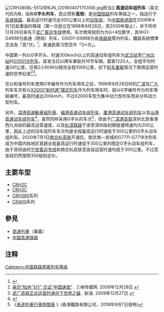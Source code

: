 [[File:CRH380BL-5512@BJN_(20160407175358).jpg|thumb]]担当]]
'''高速动车组列车'''（英文代码为'''G'''，俗称'''G字头列车'''，民众惯称'''高铁'''）是[[中国铁路|中国铁路]]列车等级之一，指运行于[[高速铁路|高速铁路]]、最高运行时速可达300公里以上的[[动车组|动车组]]，为[[中国铁道部|中国铁道部]]在2009年4月1日起重設的等级（第一次設立在1998年8月28日，至2000年廢止），并于同年12月26日率先于[[武广客运专线|武广客运专线]]使用。车次使用规则为为G+4位数字，其中G1-G4998为直通（跨局）列车，G5001-G9998为各[[铁路局|铁路局]]管内列车。鐵路系統標準念法為「高*次」<ref>{{cite web|title=2010年10.26管内旅客列车上海局管内变化|url=http://www.12306.cn/mormhweb/zxdt/tlxw_detail_1515.html|publisher=12306|quote=“G”读“高”。|date=2010-10-27|accessdate=2017-08-01|archive-date=2017-08-01|archive-url=https://web.archive.org/web/20170801194353/http://www.12306.cn/mormhweb/zxdt/tlxw_detail_1515.html|dead-url=no}}</ref>，普通民眾习惯念作「G*次」。

中国第一列以G字开头、时速300km/h以上的高速动车组列车为[[武汉站|武汉站]]至[[广州北站|广州北站]]的[[G1001次列车|G1001次列车]]，首发当日以两车重联共16节车厢，载客1220人，全程平均时速341公里，仅用2小时46分跑完全程1069公里，创下[[机车重联|机车重联]]情况下商用运营时速的世界纪录<ref>[http://news.cn3x.com.cn/html/200912/28/20091228074315.htm 亲历“陆地飞行” 见证“中国速度”] {{Wayback|url=http://news.cn3x.com.cn/html/200912/28/20091228074315.htm |date=20150624170654 }}. 三峡传媒网. 2009年12月28日.</ref><ref>[http://news.sina.com.cn/c/2009-12-27/031119345510.shtml 武广高铁正式运营时速创下世界之最] {{Wayback|url=http://news.sina.com.cn/c/2009-12-27/031119345510.shtml |date=20100515084826 }}. 新浪. 2009年12月27日.</ref>。

在以和谐号列车使用G字编号作为列车用车之前，1998年8月28日时的[[广深动车组列车|广深]]及[[廣九直通車|广九]]列车车次有以[[SJ2000列車|X2000“新时速”摆式列车]]作为列车用车时，就以G字编号作为列车等级编号，最高时速达200km/h，不过X2000车型为集中动力型列车而非分布动力型列车。

另外，[[深港高速動車組列車|深港高速動車組列車]]、[[褔港高速动车组列车|褔港高速动车组列车]]、[[厦港高速动车组列车|厦港高速动车组列车]]以及[[汕港高速动车组列车|汕港高速动车组列车]]<ref>{{cite web|title=【誤導市民】往潮汕班次慢過動車 《蘋果》揭偽高鐵真相|url=https://hk.news.appledaily.com/local/realtime/article/20180910/58666812|publisher=苹果日报|date=2018-09-10|accessdate=2018-09-12|archive-date=2018-09-12|archive-url=https://web.archive.org/web/20180912091915/https://hk.news.appledaily.com/local/realtime/article/20180910/58666812|dead-url=no}}</ref>，虽然同样采用G字头的车次<ref>《[http://www.highspeed.mtr.com.hk/res/pdf/long-haul-train-timetable-tc.pdf 長途列車行車時間表] {{Wayback|url=http://www.highspeed.mtr.com.hk/res/pdf/long-haul-train-timetable-tc.pdf |date=20180907221232 }}》(香港鐵路有限公司，2018年9月7日發佈)</ref>，但由于[[广深港高铁|广深港高铁]]深圳北至香港西九龙段的最高运营速度，以及[[杭深铁路|杭深铁路]]宁波至深圳段初期營運時速均为200公里，因此上述的动车组列车车次均是全程最高运行时速低于300公里的G字头动车组列车。2020年7月1日[[商合杭高铁|商合杭高铁]]开通后，南京南—宣城的G7711-G7718次列车成为中国内陆地区首趟全程最高运行时速低于300公里的图定G字头动车组列车，由于其经由的[[宁安客运专线|宁安客运专线]]和商合杭高铁芜宣段运营时速均低于300公里。不过芜宣段仍然按照350级别定价。

==主要车型==
*[[CRH2C|CRH2C]]
*[[CRH3C|CRH3C]]
*[[CRH380|CRH380]]系列
*[[CR400|CR400]]系列

==參見==
*[[高速列車|高速列車]]（廣義）
*[[中国高速铁路|中国高速铁路]]

==注释==
{{reflist}}
{{中国高速动车组列车车次}}
{{中国铁路客运等级}}

[[Category:中国铁路旅客列车等级|Category:中国铁路旅客列车等级]]